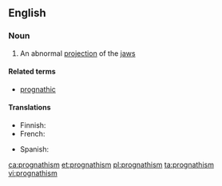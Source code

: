 ==English==

===Noun===
{{wikipedia}}
{{en-noun|~}}

# An abnormal [[projection]] of the [[jaw]]s

====Related terms====
* [[prognathic]]

====Translations====
{{trans-top|abnormal projection of jaws}}
* Finnish: {{t|fi|prognatia}}
* French: {{t+|fr|prognathisme|f}}
{{trans-mid}}
* Spanish: {{t+|es|prognatismo|m}}
{{trans-bottom}}

[[ca:prognathism]]
[[et:prognathism]]
[[pl:prognathism]]
[[ta:prognathism]]
[[vi:prognathism]]